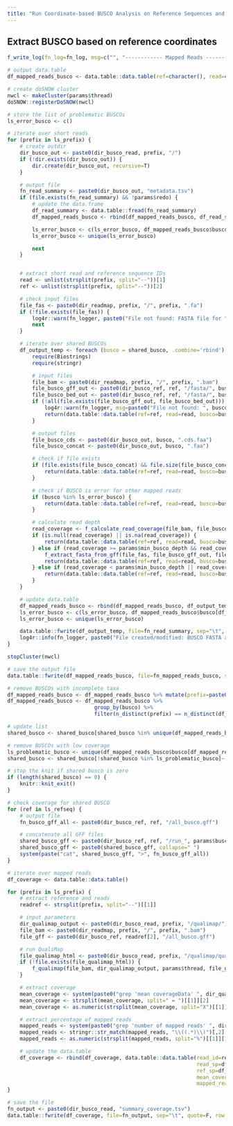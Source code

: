 ```yaml
---
title: "Run Coordinate-based BUSCO Analysis on Reference Sequences and Mapped Reads"
---
```


## Extract BUSCO based on reference coordinates
```r
f_write_log(fn_log=fn_log, msg=c("", "------------ Mapped Reads ----------"))

# output data.table
df_mapped_reads_busco <- data.table::data.table(ref=character(), read=character(), busco=character(), is_error=logical(), note=character())

# create doSNOW cluster
nwcl <- makeCluster(params$thread)
doSNOW::registerDoSNOW(nwcl)

# store the list of problematic BUSCOs
ls_error_busco <- c()

# iterate over short reads
for (prefix in ls_prefix) {
    # create outdir
    dir_busco_out <- paste0(dir_busco_read, prefix, "/")
    if (!dir.exists(dir_busco_out)) {
        dir.create(dir_busco_out, recursive=T)
    }

    # output file
    fn_read_summary <- paste0(dir_busco_out, "metadata.tsv")
    if (file.exists(fn_read_summary) && !params$redo) {
        # update the data.frame
        df_read_summary <- data.table::fread(fn_read_summary)
        df_mapped_reads_busco <- rbind(df_mapped_reads_busco, df_read_summary)

        ls_error_busco <- c(ls_error_busco, df_mapped_reads_busco$busco[df_mapped_reads_busco$is_error])
        ls_error_busco <- unique(ls_error_busco)

        next
    }


    # extract short read and reference sequence IDs
    read <- unlist(strsplit(prefix, split="--"))[1]
    ref <- unlist(strsplit(prefix, split="--"))[2]

    # check input files
    file_fas <- paste0(dir_readmap, prefix, "/", prefix, ".fa")
    if (!file.exists(file_fas)) {
        log4r::warn(fn_logger, paste0("File not found: FASTA file for ", prefix, ". Skipped."))
        next
    }

    # iterate over shared BUSCOs
    df_output_temp <- foreach (busco = shared_busco, .combine='rbind') %dopar% {
        require(Biostrings)
        require(stringr)

        # input files
        file_bam <- paste0(dir_readmap, prefix, "/", prefix, ".bam")
        file_busco_gff_out <- paste0(dir_busco_ref, ref, "/fasta/", busco, ".gff")
        file_busco_bed_out <- paste0(dir_busco_ref, ref, "/fasta/", busco, ".bed")
        if (!all(file.exists(file_busco_gff_out, file_busco_bed_out))) {
            log4r::warn(fn_logger, msg=paste0("File not found: ", busco, " GFF or BED for ", ref, ". Skipped."))
            return(data.table::data.table(ref=ref, read=read, busco=busco, is_error=TRUE, note="File not found: GFF or BED files"))
        }

        # output files
        file_busco_cds <- paste0(dir_busco_out, busco, ".cds.faa")
        file_busco_concat <- paste0(dir_busco_out, busco, ".faa")

        # check if file exists
        if (file.exists(file_busco_concat) && file.size(file_busco_concat) != 0L && !params$redo) {
            return(data.table::data.table(ref=ref, read=read, busco=busco, is_error=FALSE, note="File found: FASTA sequence file"))
        }

        # check if BUSCO is error for other mapped reads
        if (busco %in% ls_error_busco) {
            return(data.table::data.table(ref=ref, read=read, busco=busco, is_error=TRUE, note="BUSCO is problematic for other mapped reads"))
        }

        # calculate read depth
        read_coverage <- f_calculate_read_coverage(file_bam, file_busco_bed_out, params$exe_samtools)
        if (is.null(read_coverage) || is.na(read_coverage)) {
            return(data.table::data.table(ref=ref, read=read, busco=busco, is_error=TRUE, note="Error: invalid coverage"))
        } else if (read_coverage >= params$min_busco_depth && read_coverage <= params$max_busco_depth) {
            f_extract_fasta_from_gff(file_fas, file_busco_gff_out, file_busco_cds, file_busco_concat, params$exe_gffread)
            return(data.table::data.table(ref=ref, read=read, busco=busco, is_error=FALSE, note=NA))
        } else if (read_coverage < params$min_busco_depth || read_coverage > params$max_busco_depth) {
            return(data.table::data.table(ref=ref, read=read, busco=busco, is_error=TRUE, note=paste("Average CDS coverage:", read_coverage)))
        }
    }

    # update data.table
    df_mapped_reads_busco <- rbind(df_mapped_reads_busco, df_output_temp)
    ls_error_busco <- c(ls_error_busco, df_mapped_reads_busco$busco[df_mapped_reads_busco$is_error])
    ls_error_busco <- unique(ls_error_busco)

    data.table::fwrite(df_output_temp, file=fn_read_summary, sep="\t", quote=F, row.names=F)
    log4r::info(fn_logger, paste0("File created/modified: BUSCO FASTA alignments for ", prefix, "."))
}

stopCluster(nwcl)

# save the output file
data.table::fwrite(df_mapped_reads_busco, file=fn_mapped_reads_busco, sep="\t", quote=F)

# remove BUSCOs with incomplete taxa
df_mapped_reads_busco <- df_mapped_reads_busco %>% mutate(prefix=paste0(read,"--",ref))
df_mapped_reads_busco <- df_mapped_reads_busco %>%
                            group_by(busco) %>%
                            filter(n_distinct(prefix) == n_distinct(df_mapped_reads_busco$prefix))

# update list
shared_busco <- shared_busco[shared_busco %in% unique(df_mapped_reads_busco$busco)]

# remove BUSCOs with low coverage
ls_problematic_busco <- unique(df_mapped_reads_busco$busco[df_mapped_reads_busco$is_error])
shared_busco <- shared_busco[!shared_busco %in% ls_problematic_busco]~

# stop the knit if shared busco is zero
if (length(shared_busco) == 0) {
    knitr::knit_exit()
}
```

```r
# check coverage for shared BUSCO
for (ref in ls_refseq) {
    # output file
    fn_busco_gff_all <- paste0(dir_busco_ref, ref, "/all_busco.gff")

    # concatenate all GFF files
    shared_busco_gff <- paste0(dir_busco_ref, ref, "/run_", params$busco_lineage, "/busco_sequences/single_copy_busco_sequences/", shared_busco, ".gff")
    shared_busco_gff <- paste0(shared_busco_gff, collapse=" ")
    system(paste("cat", shared_busco_gff, ">", fn_busco_gff_all))
}

# iterate over mapped reads
df_coverage <- data.table::data.table()

for (prefix in ls_prefix) {
    # extract reference and reads
    readref <- strsplit(prefix, split="--")[[1]]

    # input parameters
    dir_qualimap_output <- paste0(dir_busco_read, prefix, "/qualimap/")
    file_bam <- paste0(dir_readmap, prefix, "/", prefix, ".bam")
    file_gff <- paste0(dir_busco_ref, readref[2], "/all_busco.gff")

    # run QualiMap
    file_qualimap_html <- paste0(dir_busco_read, prefix, "/qualimap/qualimapReport.html")
    if (!file.exists(file_qualimap_html)) {
        f_qualimap(file_bam, dir_qualimap_output, params$thread, file_gff, params$exe_qualimap)
    }

    # extract coverage
    mean_coverage <- system(paste0("grep 'mean coverageData' ", dir_qualimap_output, "genome_results.txt"), intern=T)
    mean_coverage <- strsplit(mean_coverage, split=" = ")[[1]][2]
    mean_coverage <- as.numeric(strsplit(mean_coverage, split="X")[[1]][1])

    # extract percentage of mapped reads
    mapped_reads <- system(paste0("grep 'number of mapped reads' ", dir_qualimap_output, "genome_results.txt"), intern=T)
    mapped_reads <- stringr::str_match(mapped_reads, "\\((.*)\\)")[,2]
    mapped_reads <- as.numeric(strsplit(mapped_reads, split="%")[[1]][1])

    # update the data.table
    df_coverage <- rbind(df_coverage, data.table::data.table(read_id=readref[1], ref_id=readref[2],
                                                             read_sp=df_reads$species[df_reads$id==readref[1]],
                                                             ref_sp=df_refs$species[df_refs$id==readref[2]],
                                                             mean_coverage=mean_coverage,
                                                             mapped_reads=mapped_reads))
}

# save the file
fn_output <- paste0(dir_busco_read, "summary_coverage.tsv")
data.table::fwrite(df_coverage, file=fn_output, sep="\t", quote=F, row.names=F, col.names=F)
```
